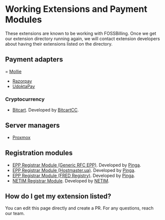 # Working Extensions and Payment Modules
These extensions are known to be working with FOSSBilling. Once we get our extension directory running again, we will contact extension developers about having their extensions listed on the directory.

## Payment adapters
= [Mollie](https://extensions.fossbilling.org/extension/Mollie)
* [Razorpay](https://extensions.fossbilling.org/extension/Razorpay)
* [UdoktaPay](https://extensions.fossbilling.org/extension/UddoktaPay)
### Cryptocurrency
* [Bitcart](https://extensions.fossbilling.org/extension/Bitcart). Developed by [BitcartCC](https://bitcart.ai/).

## Server managers
* [Proxmox](https://extensions.fossbilling.org/extension/Serviceproxmox)

## Registration modules
* [EPP Registrar Module (Generic RFC EPP)](https://github.com/getpinga/fossbilling-epp-rfc). Developed by [Pinga](https://github.com/getpinga).
* [EPP Registrar Module (Hostmaster.ua)](https://github.com/getpinga/fossbilling-epp-ua). Developed by [Pinga](https://github.com/getpinga).
* [EPP Registrar Module (FRED Registry)](https://github.com/getpinga/fossbilling-epp-fred). Developed by [Pinga](https://github.com/getpinga).
* [NETIM Registrar Module](https://github.com/netim-com/fossbilling-registrar-module). Developed by [NETIM](https://github.com/netim-com).

## How do I get my extension listed?
You can edit this page directly and create a PR. For any questions, reach our team.

